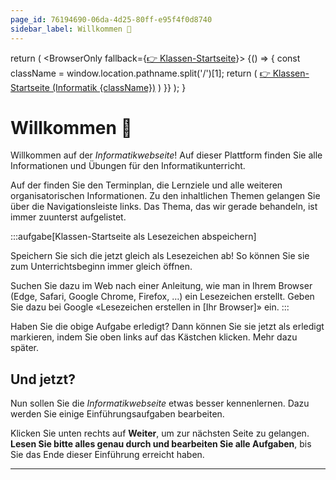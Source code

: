 ```yaml
---
page_id: 76194690-06da-4d25-80ff-e95f4f0d8740
sidebar_label: Willkommen 👋
---
```



  return (
    <BrowserOnly fallback={<a href='../'>👉 Klassen-Startseite</a>}>
      {() => {
        const className = window.location.pathname.split('/')[1];
        return (
          <a href='../'>👉 Klassen-Startseite (Informatik {className})</a>
        )
      }}
    </BrowserOnly>
  );
}

# Willkommen 👋
Willkommen auf der _Informatikwebseite_! Auf dieser Plattform finden Sie alle Informationen und Übungen für den Informatikunterricht.

Auf der <ClassStartPage /> finden Sie den Terminplan, die Lernziele und alle weiteren organisatorischen Informationen. Zu den inhaltlichen Themen gelangen Sie über die Navigationsleiste links. Das Thema, das wir gerade behandeln, ist immer zuunterst aufgelistet.

:::aufgabe[Klassen-Startseite als Lesezeichen abspeichern]
<TaskState id="6be11ecc-2e6b-4348-9bb3-59633fda5183" />

Speichern Sie sich die <ClassStartPage /> jetzt gleich als Lesezeichen ab! So können Sie sie zum Unterrichtsbeginn immer gleich öffnen.

Suchen Sie dazu im Web nach einer Anleitung, wie man in Ihrem Browser (Edge, Safari, Google Chrome, Firefox, …) ein Lesezeichen erstellt. Geben Sie dazu bei Google «Lesezeichen erstellen in [Ihr Browser]» ein.
:::


Haben Sie die obige Aufgabe erledigt? Dann können Sie sie jetzt als erledigt markieren, indem Sie oben links auf das Kästchen klicken. Mehr dazu später.

## Und jetzt?
Nun sollen Sie die _Informatikwebseite_ etwas besser kennenlernen. Dazu werden Sie einige Einführungsaufgaben bearbeiten.

Klicken Sie unten rechts auf __Weiter__, um zur nächsten Seite zu gelangen. **Lesen Sie bitte alles genau durch und bearbeiten Sie alle Aufgaben**, bis Sie das Ende dieser Einführung erreicht haben.

---